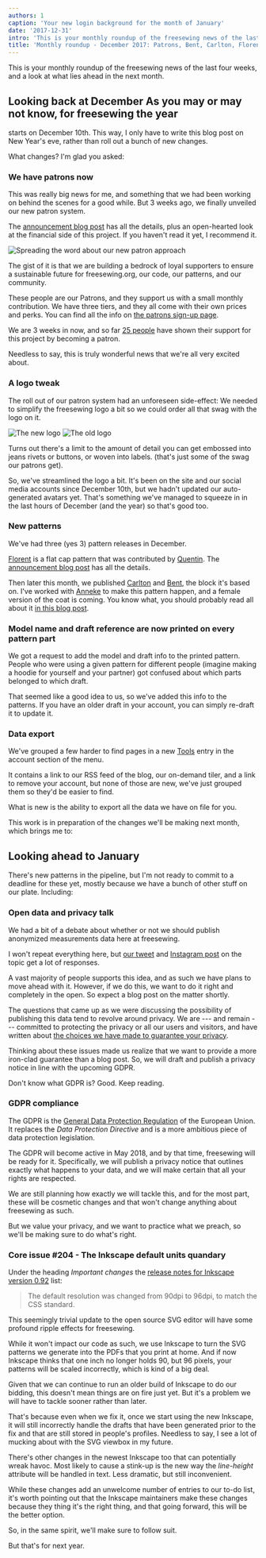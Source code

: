 ```yaml
---
authors: 1
caption: 'Your new login background for the month of January'
date: '2017-12-31'
intro: 'This is your monthly roundup of the freesewing news of the last four weeks, and a look at what lies ahead in the next month.'
title: 'Monthly roundup - December 2017: Patrons, Bent, Carlton, Florent, and the looming Inkscape issue'
---
```


This is your monthly roundup of the freesewing news of the last four weeks, and
a look at what lies ahead in the next month.

<!-- truncate -->

## Looking back at December As you may or may not know, for freesewing the year

starts on December 10th. This way, I only have to write this blog post on New
Year's eve, rather than roll out a bunch of new changes.

What changes? I'm glad you asked:

### We have patrons now

This was really big news for me, and something that we had been working on
behind the scenes for a good while. But 3 weeks ago, we finally unveiled our
new patron system.

The [announcement blog post](/blog/calling-all-patrons/) has all the details,
plus an open-hearted look at the financial side of this project. If you haven't
read it yet, I recommend it.

![Spreading the word about our new patron
approach](https://posts.freesewing.org/uploads/patrons_ig_bad479bb83.png)

The gist of it is that we are building a bedrock of loyal supporters to ensure
a sustainable future for freesewing.org, our code, our patterns, and our
community.

These people are our Patrons, and they support us with a small monthly
contribution. We have three tiers, and they all come with their own prices and
perks. You can find all the info on [the patrons sign-up page](/patrons/join).

We are 3 weeks in now, and so far [25 people](/patrons) have shown their
support for this project by becoming a patron.

Needless to say, this is truly wonderful news that we're all very excited
about.

### A logo tweak

The roll out of our patron system had an unforeseen side-effect: We needed to
simplify the freesewing logo a bit so we could order all that swag with the
logo on it.

![The new logo](https://posts.freesewing.org/uploads/logo_cb4d9e16ca.svg) ![The
old logo](https://posts.freesewing.org/uploads/old_logo_flag_cbfc5a5ff1.png)

Turns out there's a limit to the amount of detail you can get embossed into
jeans rivets or buttons, or woven into labels. (that's just some of the swag
our patrons get).

So, we've streamlined the logo a bit. It's been on the site and our social
media accounts since December 10th, but we hadn't updated our auto-generated
avatars yet. That's something we've managed to squeeze in in the last hours of
December (and the year) so that's good too.

### New patterns

We've had three (yes 3) pattern releases in December.

[Florent](/designs/florent) is a flat cap pattern that was contributed by
[Quentin](/users/ptzcb). The [announcement blog
post](/blog/florent-flat-cap-beta/) has all the details.

Then later this month, we published [Carlton](/designs/carlton) and
[Bent](/designs/bent), the block it's based on. I've worked with
[Anneke](/showcase/maker/annekecaramin) to make this pattern happen, and a
female version of the coat is coming. You know what, you should probably read
all about it [in this blog post](/announcing-carlton-and-bent/).

### Model name and draft reference are now printed on every pattern part

We got a request to add the model and draft info to the printed pattern. People
who were using a given pattern for different people (imagine making a hoodie
for yourself and your partner) got confused about which parts belonged to which
draft.

That seemed like a good idea to us, so we've added this info to the patterns.
If you have an older draft in your account, you can simply re-draft it to
update it.

### Data export

We've grouped a few harder to find pages in a new [Tools](/tools/) entry in the
account section of the menu.

It contains a link to our RSS feed of the blog, our on-demand tiler, and a link
to remove your account, but none of those are new, we've just grouped them so
they'd be easier to find.

What is new is the ability to export all the data we have on file for you.

This work is in preparation of the changes we'll be making next month, which
brings me to:

## Looking ahead to January

There's new patterns in the pipeline, but I'm not ready to commit to a deadline
for these yet, mostly because we have a bunch of other stuff on our plate.
Including:

### Open data and privacy talk

We had a bit of a debate about whether or not we should publish anonymized
measurements data here at freesewing.

I won't repeat everything here, but [our
tweet](https://twitter.com/j__st/status/941586171158777856) and [Instagram
post](https://www.instagram.com/p/Bct2jUEnuS9/) on the topic get a lot of
responses.

A vast majority of people supports this idea, and as such we have plans to move
ahead with it. However, if we do this, we want to do it right and completely
in the open. So expect a blog post on the matter shortly.

The questions that came up as we were discussing the possibility of publishing
this data tend to revolve around privacy. We are --- and remain --- committed
to protecting the privacy or all our users and visitors, and have written about
[the choices we have made to guarantee your privacy](/blog/privacy-choices/).

Thinking about these issues made us realize that we want to provide a more
iron-clad guarantee than a blog post. So, we will draft and publish a privacy
notice in line with the upcoming GDPR.

Don't know what GDPR is? Good. Keep reading.

### GDPR compliance

The GDPR is the [General Data Protection
Regulation](https://en.wikipedia.org/wiki/General_Data_Protection_Regulation)
of the European Union. It replaces the _Data Protection Directive_ and is a
more ambitious piece of data protection legislation.

The GDPR will become active in May 2018, and by that time, freesewing will be
ready for it. Specifically, we will publish a privacy notice that outlines
exactly what happens to your data, and we will make certain that all your
rights are respected.

We are still planning how exactly we will tackle this, and for the most part,
these will be cosmetic changes and that won't change anything about freesewing
as such.

But we value your privacy, and we want to practice what we preach, so we'll be
making sure to do what's right.

### Core issue #204 - The Inkscape default units quandary

Under the heading _Important changes_ the [release notes for Inkscape version
0.92](http://wiki.inkscape.org/wiki/index.php/Release_notes/0.92#Important_changes)
list:

> The default resolution was changed from 90dpi to 96dpi, to match the CSS
> standard.

This seemingly trivial update to the open source SVG editor will have some
profound ripple effects for freesewing.

While it won't impact our code as such, we use Inkscape to turn the SVG
patterns we generate into the PDFs that you print at home. And if now Inkscape
thinks that one inch no longer holds 90, but 96 pixels, your patterns will be
scaled incorrectly, which is kind of a big deal.

Given that we can continue to run an older build of Inkscape to do our bidding,
this doesn't mean things are on fire just yet. But it's a problem we will have
to tackle sooner rather than later.

That's because even when we fix it, once we start using the new Inkscape, it
will still incorrectly handle the drafts that have been generated prior to the
fix and that are still stored in people's profiles. Needless to say, I see a
lot of mucking about with the SVG viewbox in my future.

There's other changes in the newest Inkscape too that can potentially wreak
havoc. Most likely to cause a stink-up is the new way the _line-height_
attribute will be handled in text. Less dramatic, but still inconvenient.

While these changes add an unwelcome number of entries to our to-do list, it's
worth pointing out that the Inkscape maintainers make these changes because
they thing it's the right thing, and that going forward, this will be the
better option.

So, in the same spirit, we'll make sure to follow suit.

But that's for next year.
